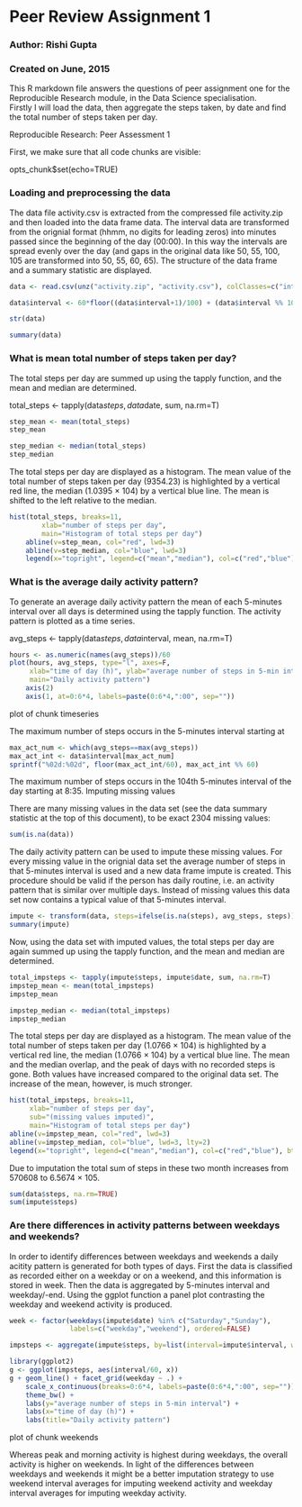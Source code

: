 # Peer Review Assignment 1
### Author: Rishi Gupta
### Created on June, 2015
This R markdown file answers the questions of peer assignment one for the Reproducible Research module, in the Data Science specialisation.  
Firstly I will load the data, then aggregate the steps taken, by date and find the total number of steps taken per day.


Reproducible Research: Peer Assessment 1



First, we make sure that all code chunks are visible:

opts_chunk$set(echo=TRUE)



### Loading and preprocessing the data

The data file activity.csv is extracted from the compressed file activity.zip and then loaded into the data frame data. The interval data are transformed from the orignial format (hhmm, no digits for leading zeros) into minutes passed since the beginning of the day (00:00). In this way the intervals are spread evenly over the day (and gaps in the original data like 50, 55, 100, 105 are transformed into 50, 55, 60, 65). The structure of the data frame and a summary statistic are displayed.

```r
data <- read.csv(unz("activity.zip", "activity.csv"), colClasses=c("integer", "Date", "integer"))
```

```r
data$interval <- 60*floor((data$interval+1)/100) + (data$interval %% 100)
```

```r
str(data)
```

```r
summary(data)
```

### What is mean total number of steps taken per day?

The total steps per day are summed up using the tapply function, and the mean and median are determined.

total_steps <- tapply(data$steps, data$date, sum, na.rm=T)

```r
step_mean <- mean(total_steps)
step_mean
```

```r
step_median <- median(total_steps)
step_median
```


The total steps per day are displayed as a histogram. The mean value of the total number of steps taken per day (9354.23) is highlighted by a vertical red line, the median (1.0395 × 104) by a vertical blue line. The mean is shifted to the left relative to the median.

```r
hist(total_steps, breaks=11, 
     	xlab="number of steps per day", 
     	main="Histogram of total steps per day")
	abline(v=step_mean, col="red", lwd=3)
	abline(v=step_median, col="blue", lwd=3)
	legend(x="topright", legend=c("mean","median"), col=c("red","blue"), bty="n", lwd=3)

```


### What is the average daily activity pattern?

To generate an average daily activity pattern the mean of each 5-minutes interval over all days is determined using the tapply function. The activity pattern is plotted as a time series.

avg_steps <- tapply(data$steps, data$interval, mean, na.rm=T)

```r
hours <- as.numeric(names(avg_steps))/60
plot(hours, avg_steps, type="l", axes=F,
     xlab="time of day (h)", ylab="average number of steps in 5-min interval",
     main="Daily activity pattern")
	axis(2)
	axis(1, at=0:6*4, labels=paste(0:6*4,":00", sep=""))
```

plot of chunk timeseries

The maximum number of steps occurs in the 5-minutes interval starting at

```r
max_act_num <- which(avg_steps==max(avg_steps))
max_act_int <- data$interval[max_act_num]
sprintf("%02d:%02d", floor(max_act_int/60), max_act_int %% 60)
```

The maximum number of steps occurs in the 104th 5-minutes interval of the day starting at 8:35.
Imputing missing values

There are many missing values in the data set (see the data summary statistic at the top of this document), to be exact 2304 missing values:

```r
sum(is.na(data))
```


The daily activity pattern can be used to impute these missing values. For every missing value in the orignial data set the average number of steps in that 5-minutes interval is used and a new data frame impute is created. This procedure should be valid if the person has daily routine, i.e. an activity pattern that is similar over multiple days. Instead of missing values this data set now contains a typical value of that 5-minutes interval.

```r
impute <- transform(data, steps=ifelse(is.na(steps), avg_steps, steps))
summary(impute)
```


Now, using the data set with imputed values, the total steps per day are again summed up using the tapply function, and the mean and median are determined.

```r
total_impsteps <- tapply(impute$steps, impute$date, sum, na.rm=T)
impstep_mean <- mean(total_impsteps)
impstep_mean
```


```r
impstep_median <- median(total_impsteps)
impstep_median
```


The total steps per day are displayed as a histogram. The mean value of the total number of steps taken per day (1.0766 × 104) is highlighted by a vertical red line, the median (1.0766 × 104) by a vertical blue line. The mean and the median overlap, and the peak of days with no recorded steps is gone. Both values have increased compared to the original data set. The increase of the mean, however, is much stronger.

```r
hist(total_impsteps, breaks=11, 
     xlab="number of steps per day", 
     sub="(missing values imputed)",
     main="Histogram of total steps per day")
abline(v=impstep_mean, col="red", lwd=3)
abline(v=impstep_median, col="blue", lwd=3, lty=2)
legend(x="topright", legend=c("mean","median"), col=c("red","blue"), bty="n", lwd=3)
```


Due to imputation the total sum of steps in these two month increases from 570608 to 6.5674 × 105.

```r
sum(data$steps, na.rm=TRUE)
sum(impute$steps)
```



### Are there differences in activity patterns between weekdays and weekends?

In order to identify differences between weekdays and weekends a daily acitity pattern is generated for both types of days. First the data is classified as recorded either on a weekday or on a weekend, and this information is stored in week. Then the data is aggregated by 5-minutes interval and weekday/-end. Using the ggplot function a panel plot contrasting the weekday and weekend activity is produced.

```r
week <- factor(weekdays(impute$date) %in% c("Saturday","Sunday"), 
               labels=c("weekday","weekend"), ordered=FALSE)

impsteps <- aggregate(impute$steps, by=list(interval=impute$interval, weekday=week), mean)

library(ggplot2)
g <- ggplot(impsteps, aes(interval/60, x))
g + geom_line() + facet_grid(weekday ~ .) +
    scale_x_continuous(breaks=0:6*4, labels=paste(0:6*4,":00", sep="")) +
    theme_bw() +
    labs(y="average number of steps in 5-min interval") +
    labs(x="time of day (h)") +
    labs(title="Daily activity pattern")
```
plot of chunk weekends

Whereas peak and morning activity is highest during weekdays, the overall activity is higher on weekends. In light of the differences between weekdays and weekends it might be a better imputation strategy to use weekend interval averages for imputing weekend activity and weekday interval averages for imputing weekday activity.
